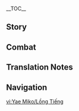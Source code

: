 {{CharacterTabs}}
{{LanguageTabs}}
{{Stub|1={{Meta/VO|tl=1|rm=1}}}}
__TOC__
==Story==
{{VO/Story
|character           = {{ROOTPAGENAME}}
|language            = zh
|language_s          = zh
|language_t          = zh-tw
|name_s              = 八重神子
|name_t              = 八重神子

|vo_01_01_title_s    = 初次见面…
|vo_01_01_title_t    = 初次見面…
|vo_01_01_subtitle   = Hello
|vo_01_01_file       = VO_{language}{character} Hello.ogg
|vo_01_01_tx_s       = 我是鸣神大社的宫司，此番造访，自是为了确认你的一举一动，此为大社诏令…呵，不用那么紧张，场面话罢了，这样才有正当理由休沐嘛。快，去做些有趣的事让我看看吧。
|vo_01_01_tx_t       = 我是鳴神大社的宮司，此番造訪，自是為了確認（你/妳）的一舉一動，此為大社詔令…呵，不用那麼緊張，場面話罷了，這樣才有正當理由休沐嘛。快，去做些有趣的事讓我看看吧。
|vo_01_01_rm         = 
|vo_01_01_tl         = 

|vo_02_01_title_s    = 闲聊・创作体裁
|vo_02_01_title_t    = 閒聊・創作體裁
|vo_02_01_subtitle   = Chat: Creative Writing
|vo_02_01_file       = VO_{language}{character} Chat - Creative Writing.ogg
|vo_02_01_tx_s       = 最近八重堂穿越异世的小说也太多了，哼，就对自己的世界如此不满吗。
|vo_02_01_tx_t       = 最近八重堂穿越異世的小說也太多了，哼，就對自己的世界如此不滿嗎。
|vo_02_01_rm         = 
|vo_02_01_tl         = 

|vo_02_02_title_s    = 闲聊・故事
|vo_02_02_title_t    = 閒聊・故事
|vo_02_02_subtitle   = Chat: Stories
|vo_02_02_file       = VO_{language}{character} Chat - Stories.ogg
|vo_02_02_tx_s       = 很多人的一生，写于纸上也不过几行，大多都是些无聊的故事啊。
|vo_02_02_tx_t       = 很多人的一生，寫於紙上也不過幾行，大多都是些無聊的故事啊。
|vo_02_02_rm         = 
|vo_02_02_tl         = 

|vo_02_03_title_s    = 闲聊・尘世
|vo_02_03_title_t    = 閒聊・塵世
|vo_02_03_subtitle   = Chat: Mortal World
|vo_02_03_file       = VO_{language}{character} Chat - Mortal World.ogg
|vo_02_03_tx_s       = 于我而言，不变也是一种美好，哎呀，可尘世哪是如此不变之物。
|vo_02_03_tx_t       = 於我而言，不變也是一種美好，哎呀，可塵世哪是如此不變之物。
|vo_02_03_rm         = 
|vo_02_03_tl         = 

|vo_03_01_title_s    = 下雨的时候…
|vo_03_01_title_t    = 下雨的時候…
|vo_03_01_subtitle   = When It Rains
|vo_03_01_file       = VO_{language}{character} When It Rains.ogg
|vo_03_01_tx_s       = 下起雨后，浑身的毛发都会变得湿漉漉的…
|vo_03_01_tx_t       = 下起雨後，渾身的毛髮都會變得濕漉漉的…
|vo_03_01_rm         = 
|vo_03_01_tl         = 

|vo_03_02_title_s    = 打雷的时候…
|vo_03_02_title_t    = 打雷的時候…
|vo_03_02_subtitle   = When Thunder Strikes
|vo_03_02_file       = VO_{language}{character} When Thunder Strikes.ogg
|vo_03_02_tx_s       = 很多人会害怕打雷，不过我听到雷声只会觉得亲近。
|vo_03_02_tx_t       = 很多人會害怕打雷，不過我聽到雷聲只會覺得親近。
|vo_03_02_rm         = 
|vo_03_02_tl         = 

|vo_03_03_title_s    = 下雪的时候…
|vo_03_03_title_t    = 下雪的時候…
|vo_03_03_subtitle   = When It Snows
|vo_03_03_file       = VO_{language}{character} When It Snows.ogg
|vo_03_03_tx_s       = 未生灵智的小狐狸，往往会一头栽入雪地来觅食…想看我那样做？哼。
|vo_03_03_tx_t       = 未生靈智的小狐狸，往往會一頭栽入雪地來覓食…想看我那樣做？哼。
|vo_03_03_rm         = 
|vo_03_03_tl         = 

|vo_04_01_title_s    = 早上好…
|vo_04_01_title_t    = 早安…
|vo_04_01_subtitle   = Good Morning
|vo_04_01_file       = VO_{language}{character} Good Morning.ogg
|vo_04_01_tx_s       = 早，嗯？怎么一副无精打采的样子，没有睡好吗？哎呀，昨晚是去做什么坏事了么？
|vo_04_01_tx_t       = 早，嗯？怎麼一副無精打采的樣子，沒有睡好嗎？哎呀，昨晚是去做什麼壞事了嗎？
|vo_04_01_rm         = 
|vo_04_01_tl         = 

|vo_04_02_title_s    = 中午好…
|vo_04_02_title_t    = 午安…
|vo_04_02_subtitle   = Good Afternoon
|vo_04_02_file       = VO_{language}{character} Good Afternoon.ogg
|vo_04_02_tx_s       = 嗯~伤脑筋，中午吃些什么呢？油豆腐吃腻了，想吃点清淡的。话说好久没见到社奉行家的小姑娘了，我们不如就去吃她做的点心吧。
|vo_04_02_tx_t       = 嗯~傷腦筋，中午吃些什麼呢？油豆腐吃膩了，想吃點清淡的。話說好久沒見到社奉行家的小姑娘了，我們不如就去吃她做的點心吧。
|vo_04_02_rm         = 
|vo_04_02_tl         = 

|vo_04_03_title_s    = 晚上好…
|vo_04_03_title_t    = 晚上好…
|vo_04_03_subtitle   = Good Evening
|vo_04_03_file       = VO_{language}{character} Good Evening.ogg
|vo_04_03_tx_s       = 今夜的月光如此清亮，不做些什么真是浪费。随我一同去月下漫步吧，不许拒绝。
|vo_04_03_tx_t       = 今夜的月光如此清亮，不做些什麼真是浪費。隨我一同去月下漫步吧，不許拒絕。
|vo_04_03_rm         = 
|vo_04_03_tl         = 

|vo_04_04_title_s    = 晚安…
|vo_04_04_title_t    = 晚安…
|vo_04_04_subtitle   = Good Night
|vo_04_04_file       = VO_{language}{character} Good Night.ogg
|vo_04_04_tx_s       = 该入眠了，呵，在夜里不听到连绵的雷声，甚至都会睡不安稳呢。
|vo_04_04_tx_t       = 該入眠了，呵，在夜裡不聽到連綿的雷聲，甚至都會睡不安穩呢。
|vo_04_04_rm         = 
|vo_04_04_tl         = 

|vo_05_01_title_s    = 关于八重神子自己・永恒
|vo_05_01_title_t    = 關於八重神子自己・永恆
|vo_05_01_subtitle   = About {character}: Eternity
|vo_05_01_file       = VO_{language}{character} About {character} - Eternity.ogg
|vo_05_01_tx_s       = 所谓的永恒，就是不再失去已拥有之物，但从别的角度说，也放弃了得到更多的可能，不过世事总是如此，没人能够得到全部。
|vo_05_01_tx_t       = 所謂的永恆，就是不再失去已擁有之物，但從別的角度說，也放棄了得到更多的可能，不過世事總是如此，沒人能夠得到全部。
|vo_05_01_rm         = 
|vo_05_01_tl         = 

|vo_05_02_title_s    = 关于八重神子自己・趣味
|vo_05_02_title_t    = 關於八重神子自己・趣味
|vo_05_02_subtitle   = About {character}: Interests
|vo_05_02_file       = VO_{language}{character} About {character} - Interests.ogg
|vo_05_02_tx_s       = 人类很有趣，所以我才如此喜欢人类。明明生命短暂，却能散发映昼光辉。他们之中，有些人的光芒，即使隔开久远时间长河都不曾黯淡。阅读这样的人生，是一大乐事啊。
|vo_05_02_tx_t       = 人類很有趣，所以我才如此喜歡人類。明明生命短暫，卻能散發映晝光輝。他們之中，有些人的光芒，即使隔開久遠時間長河都不曾黯淡。閱讀這樣的人生，是一大樂事啊。
|vo_05_02_rm         = 
|vo_05_02_tl         = 

|vo_06_01_title_s    = 关于我们・作家
|vo_06_01_title_t    = 關於我們・作家
|vo_06_01_subtitle   = About Us: Authorship
|vo_06_01_file       = VO_{language}{character} About Us - Authorship.ogg
|vo_06_01_tx_s       = 无聊，这本也无聊透顶…啊呀，这些人都是为了什么才成为作家的。欸，对了，不如你把自己的经历写下来投给八重堂吧，感觉一定能给我一点乐…一定能大受欢迎吧。
|vo_06_01_tx_t       = 無聊，這本也無聊透頂…啊呀，這些人都是為了什麼才成為作家的。欸，對了，不如（你/妳）把自己的經歷寫下來投給八重堂吧，感覺一定能給我一點樂…一定能大受歡迎吧。
|vo_06_01_rm         = 
|vo_06_01_tl         = 

|vo_06_02_title_s    = 关于我们・磨损
|vo_06_02_title_t    = 關於我們・磨損
|vo_06_02_friendship = 6
|vo_06_02_quest      = Omnipresence Over Mortals
|vo_06_02_subtitle   = About Us: Erosion
|vo_06_02_file       = VO_{language}{character} About Us - Erosion.ogg
|vo_06_02_tx_s       = 将自己封闭起来，或许会更快地遭受「磨损」。只有自己的世界，无他人作镜以对映，可是很可怕的事…你我共处之时，重要的就是互相观照哦。
|vo_06_02_tx_t       = 將自己封閉起來，或許會更快地遭受「磨損」。只有自己的世界，無他人作鏡以對映，可是很可怕的事…（你/妳）我共處之時，重要的就是互相觀照哦。
|vo_06_02_rm         = 
|vo_06_02_tl         = 

|vo_07_01_title_s    = 关于「神之眼」…
|vo_07_01_title_t    = 關於「神之眼」…
|vo_07_01_friendship = 4
|vo_07_01_subtitle   = About the [[Vision]]
|vo_07_01_file       = VO_{language}{character} About the Vision.ogg
|vo_07_01_tx_s       = 你说…你很喜欢我佩戴「神之眼」的方式？真有眼光。那么…要来摸摸看吗？
|vo_07_01_tx_t       = （你/妳）說…（你/妳）很喜歡我佩戴「神之眼」的方式？真有眼光。那麼…要來摸摸看嗎？
|vo_07_01_rm         = 
|vo_07_01_tl         = 

|vo_07_02_title_s    = 有什么想要分享…
|vo_07_02_title_t    = 有什麼想要分享…
|vo_07_02_friendship = 4
|vo_07_02_subtitle   = Something to Share
|vo_07_02_file       = VO_{language}{character} Something to Share.ogg
|vo_07_02_tx_s       = 在油温到八成热时，沿锅下豆腐，再开成小火，等到煎至金黄的时候再夹出来，热乎乎的，这世上没有比油豆腐更好吃的东西了。咦，做法都已经告诉你了，你怎么还愣在这里呢？
|vo_07_02_tx_t       = 在油溫到八成熱時，沿鍋下豆腐，再開成小火，等到煎至金黃的時候再夾出來，熱乎乎的，這世上沒有比油豆腐更好吃的東西了。咦，做法都已經告訴（你/妳）了，（你/妳）怎麼還愣在這裡呢？
|vo_07_02_rm         = 
|vo_07_02_tl         = 

|vo_07_03_title_s    = 感兴趣的见闻…
|vo_07_03_title_t    = 感興趣的見聞…
|vo_07_03_subtitle   = Interesting Things
|vo_07_03_file       = VO_{language}{character} Interesting Things.ogg
|vo_07_03_tx_s       = 虽然因为在鸣神大社，日日抬头都能得见，有时也会觉得厌烦。不过，那棵神樱毕竟已经是我命运所系之物了啊。
|vo_07_03_tx_t       = 雖然因為在鳴神大社，日日抬頭都能得見，有時也會覺得厭煩。不過，那棵神櫻畢竟已經是我命運所繫之物了啊。
|vo_07_03_rm         = 
|vo_07_03_tl         = 

|vo_08_01_title_s    = 关于雷电将军…
|vo_08_01_title_t    = 關於雷電將軍…
|vo_08_01_friendship = 4
|vo_08_01_quest      = Omnipresence Over Mortals
|vo_08_01_subtitle   = About the [[Raiden Shogun]]
|vo_08_01_file       = VO_{language}{character} About the Raiden Shogun.ogg
|vo_08_01_tx_s       = 明明想要出来，却一直把自己关在一心净土里，简直就是自我折磨嘛…从另一个角度来说，也挺可爱的不是吗。
|vo_08_01_tx_t       = 明明想要出來，卻一直把自己關在一心淨土裡，簡直就是自我折磨嘛…從另一個角度來說，也挺可愛的不是嗎。
|vo_08_01_rm         = 
|vo_08_01_tl         = 

|vo_08_02_title_s    = 关于神里绫人…
|vo_08_02_title_t    = 關於神里綾人…
|vo_08_02_friendship = 4
|vo_08_02_subtitle   = About [[Kamisato Ayato]]
|vo_08_02_file       = VO_{language}{character} About Kamisato Ayato.ogg
|vo_08_02_tx_s       = 社奉行家的那个小子啊，从小就不安分，别看他表面上笑得春风和煦，暗地里可不知道在盘算什么呢，令人讨厌…哼，我可跟他不是一类人，哪来同类相斥的说法。
|vo_08_02_tx_t       = 社奉行家的那個小子啊，從小就不安分，別看他表面上笑得春風和煦，暗地裡可不知道在盤算什麼呢，令人討厭…哼，我可跟他不是一類人，哪來同類相斥的說法。
|vo_08_02_rm         = 
|vo_08_02_tl         = 

|vo_08_03_title_s    = 关于神里绫华…
|vo_08_03_title_t    = 關於神里綾華…
|vo_08_03_friendship = 4
|vo_08_03_quest      = The Immovable God and the Eternal Euthymia
|vo_08_03_subtitle   = About [[Kamisato Ayaka]]
|vo_08_03_file       = VO_{language}{character} About Kamisato Ayaka.ogg
|vo_08_03_tx_s       = 我很喜欢社奉行家的小姑娘，任何事都安排得井井有条。不过社奉行一直都在做些吃力不讨好的活，可怜，如果她不是神里家的人，我早就把她挖到八重堂了。
|vo_08_03_tx_t       = 我很喜歡社奉行家的小姑娘，任何事都安排得井井有條。不過社奉行一直都在做些吃力不討好的活，可憐，如果她不是神里家的人，我早就把她挖到八重堂了。
|vo_08_03_rm         = 
|vo_08_03_tl         = 

|vo_08_04_title_s    = 关于九条裟罗…
|vo_08_04_title_t    = 關於九條裟羅…
|vo_08_04_friendship = 4
|vo_08_04_subtitle   = About [[Kujou Sara]]
|vo_08_04_file       = VO_{language}{character} About Kujou Sara.ogg
|vo_08_04_tx_s       = 这块愚笨的木头啊，远不如她那天狗爹爹心思活络…哎呀，怎么说呢，虽说木讷耿直也有木讷耿直的好处吧，不过还是希望下次不要在神社拦着我，一个劲追问影的事了。
|vo_08_04_tx_t       = 這塊愚笨的木頭啊，遠不如她那天狗爹爹心思活絡…哎呀，怎麼說呢，雖說木訥耿直也有木訥耿直的好處吧，不過還是希望下次不要在神社攔著我，一個勁追問影的事了。
|vo_08_04_rm         = 
|vo_08_04_tl         = 

|vo_08_05_title_s    = 关于宵宫…
|vo_08_05_title_t    = 關於宵宮…
|vo_08_05_friendship = 4
|vo_08_05_quest      = The Immovable God and the Eternal Euthymia
|vo_08_05_subtitle   = About [[Yoimiya]]
|vo_08_05_file       = VO_{language}{character} About Yoimiya.ogg
|vo_08_05_tx_s       = 长野原的烟花嘛，也是每年难得的值得期盼之物了。据说前些天她还大闹天领奉行，在敷地大放烟花。呵，九条家的人恐怕气得脸都变青了，真是可惜呀，没能亲眼看到那副场景。
|vo_08_05_tx_t       = 長野原的煙花嘛，也是每年難得的值得期盼之物了。據說前些天她還大鬧天領奉行，在敷地大放煙花。呵，九條家的人恐怕氣得臉都變青了，真是可惜呀，沒能親眼看到那副場景。
|vo_08_05_rm         = 
|vo_08_05_tl         = 

|vo_08_06_title_s    = 关于甘雨…
|vo_08_06_title_t    = 關於甘雨…
|vo_08_06_friendship = 4
|vo_08_06_subtitle   = About [[Ganyu]]
|vo_08_06_file       = VO_{language}{character} About Ganyu.ogg
|vo_08_06_tx_s       = 这么说来，很久没有见过甘雨姐姐了。稻妻尚未锁国时，璃月与稻妻往来事务都是我与她接洽，真是相当可靠，下次若有机会去璃月，再给她带些新鲜的海灵芝吧。
|vo_08_06_tx_t       = 這麼說來，很久沒有見過甘雨姐姐了。稻妻尚未鎖國時，璃月與稻妻往來事務都是我與她接洽，真是相當可靠，下次若有機會去璃月，再給她帶些新鮮的海靈芝吧。
|vo_08_06_rm         = 
|vo_08_06_tl         = 

|vo_08_07_title_s    = 关于珊瑚宫心海…
|vo_08_07_title_t    = 關於珊瑚宮心海…
|vo_08_07_friendship = 4
|vo_08_07_quest      = Omnipresence Over Mortals
|vo_08_07_subtitle   = About [[Sangonomiya Kokomi]]
|vo_08_07_file       = VO_{language}{character} About Sangonomiya Kokomi.ogg
|vo_08_07_tx_s       = 现在的巫女，一个比一个可爱。不知道这孩子跳起太平神乐之舞会是什么样子，说不好群鱼也会跟着旋转吧。只要她肯叫我一声神子姐姐，呵呵…我倒有些心得愿意分享。
|vo_08_07_tx_t       = 現在的巫女，一個比一個可愛。不知道這孩子跳起太平神樂之舞會是什麼樣子，說不好群魚也會跟著旋轉吧。只要她肯叫我一聲神子姐姐，呵呵…我倒有些心得願意分享。
|vo_08_07_rm         = 
|vo_08_07_tl         = 

|vo_08_08_title_s    = 关于国崩…
|vo_08_08_title_t    = 關於國崩…
|vo_08_08_friendship = 4
|vo_08_08_quest      = Omnipresence Over Mortals
|vo_08_08_subtitle   = About [[Scaramouche|Kunikuzushi]]
|vo_08_08_file       = VO_{language}{character} About Kunikuzushi.ogg
|vo_08_08_tx_s       = 我当时就觉得那是个麻烦，不过她却说毕竟是自己创造之物不愿出手。早知变成现在这样，还不如当初就瞒着她处理掉算了。现在？呵…现在，已经变麻烦啦。
|vo_08_08_tx_t       = 我當時就覺得那是個麻煩，不過她卻說畢竟是自己創造之物不願出手。早知變成現在這樣，還不如當初就瞞著她處理掉算了。現在？呵…現在，已經變麻煩啦。
|vo_08_08_rm         = 
|vo_08_08_tl         = 

|vo_08_09_title_s    = 关于荒泷一斗…
|vo_08_09_title_t    = 關於荒瀧一斗…
|vo_08_09_friendship = 4
|vo_08_09_subtitle   = About [[Arataki Itto]]
|vo_08_09_file       = VO_{language}{character} About Arataki Itto.ogg
|vo_08_09_tx_s       = 他呀，鬼族的奇怪小子，呵，听说他找了九条家不少的麻烦。天领奉行的人想要以有伤风化为由将他写于街上的留言擦掉，是我找人保留的，呵，这么有趣的小鬼，这些年可是难能一见了。
|vo_08_09_tx_t       = 他呀，鬼族的奇怪小子，呵，聽說他找了九條家不少的麻煩。天領奉行的人想要以有傷風化為由將他寫於街上的留言擦掉，是我找人保留的，呵，這麼有趣的小鬼，這些年可是難能一見了。
|vo_08_09_rm         = 
|vo_08_09_tl         = 

|vo_08_10_title_s    = 关于五郎…
|vo_08_10_title_t    = 關於五郎…
|vo_08_10_friendship = 4
|vo_08_10_subtitle   = About [[Gorou]]
|vo_08_10_file       = VO_{language}{character} About Gorou.ogg
|vo_08_10_tx_s       = 五郎尾巴的色泽很漂亮，不过…还是我的更柔软一些。呵…
|vo_08_10_tx_t       = 五郎尾巴的色澤很漂亮，不過…還是我的更柔軟一些。呵…
|vo_08_10_rm         = 
|vo_08_10_tl         = 

|vo_08_11_title_s    = 关于早柚…
|vo_08_11_title_t    = 關於早柚…
|vo_08_11_friendship = 4
|vo_08_11_subtitle   = About [[Sayu]]
|vo_08_11_file       = VO_{language}{character} About Sayu.ogg
|vo_08_11_tx_s       = 这个子小小的孩子，躲倒是挺会躲的，鹿野奈奈经常向我抱怨，得花很多时间找她，连看小说的时间都变少了。要我说啊，或许是有人在暗中帮助早柚呢？
|vo_08_11_tx_t       = 這個子小小的孩子，躲倒是挺會躲的，鹿野奈奈經常向我抱怨，得花很多時間找她，連看小說的時間都變少了。要我說啊，或許是有人在暗中幫助早柚呢？
|vo_08_11_rm         = 
|vo_08_11_tl         = 

|vo_08_12_title_s    = 关于久岐忍…
|vo_08_12_title_t    = 關於久岐忍…
|vo_08_12_friendship = 4
|vo_08_12_subtitle   = About [[Kuki Shinobu]]
|vo_08_12_file       = VO_{language}{character} About Kuki Shinobu.ogg
|vo_08_12_tx_s       = 听说阿幸的这位妹妹很有个性，虽说出自巫女世家，却远离神社，学了许多门手艺，甚至去过璃月留学，最后还加入了荒泷派…如此有趣的女孩子，应该让阿幸帮忙引荐一下，嗯，阿幸肯定不会拒绝我的。
|vo_08_12_tx_t       = 聽說阿幸的這位妹妹很有個性，雖說出自巫女世家，卻遠離神社，學了許多門手藝，甚至去過璃月留學，最後還加入了荒瀧派…如此有趣的女孩子，應該讓阿幸幫忙引薦一下，嗯，阿幸肯定不會拒絕我的。
|vo_08_12_rm         = 
|vo_08_12_tl         = 

|vo_09_01_title_s    = 想要了解八重神子・其一
|vo_09_01_title_t    = 想要瞭解八重神子・其一
|vo_09_01_subtitle   = More About {character}: I
|vo_09_01_file       = VO_{language}{character} More About {character} - 01.ogg
|vo_09_01_tx_s       = 想知道更多我的事？也不是不行，不过世事都讲究一个互惠互利，想了解我，就拿你自己的事来交换如何？
|vo_09_01_tx_t       = 想知道更多我的事？也不是不行，不過世事都講究一個互惠互利，想瞭解我，就拿（你/妳）自己的事來交換如何？
|vo_09_01_rm         = 
|vo_09_01_tl         = 

|vo_09_02_title_s    = 想要了解八重神子・其二
|vo_09_02_title_t    = 想要瞭解八重神子・其二
|vo_09_02_friendship = 3
|vo_09_02_subtitle   = More About {character}: II
|vo_09_02_file       = VO_{language}{character} More About {character} - 02.ogg
|vo_09_02_tx_s       = 狐斋宫大人啊，说着出一趟远门，就再也没有回来。唉，我那时可一点都不想接手鸣神大社的麻烦事，她对我说，说我要是当了神社的宫司，就可以随心所欲地吃油豆腐了。什么糟糕的理由呀，吵吵闹闹的，令人头疼的女人…
|vo_09_02_tx_t       = 狐齋宮大人啊，說著出一趟遠門，就再也沒有回來。唉，我那時可一點都不想接手鳴神大社的麻煩事，她對我說，說我要是當了神社的宮司，就可以隨心所欲地吃油豆腐了。什麼糟糕的理由呀，吵吵鬧鬧的，令人頭疼的女人…
|vo_09_02_rm         = 
|vo_09_02_tl         = 

|vo_09_03_title_s    = 想要了解八重神子・其三
|vo_09_03_title_t    = 想要瞭解八重神子・其三
|vo_09_03_friendship = 4
|vo_09_03_quest      = Omnipresence Over Mortals
|vo_09_03_subtitle   = More About {character}: III
|vo_09_03_file       = VO_{language}{character} More About {character} - 03.ogg
|vo_09_03_tx_s       = 最开始建立八重堂的动机当然是为了看有趣的小说，不过到后来乐趣就变成看那些小说家殚精竭虑的样子了。呵，你永远想不出来那些人在拖稿的时候说出的理由，哎呀，比他们自己写的小说要有趣多了。
|vo_09_03_tx_t       = 最開始建立八重堂的動機當然是為了看有趣的小說，不過到後來樂趣就變成看那些小說家殫精竭慮的樣子了。呵，（你/妳）永遠想不出來那些人在拖稿的時候說出的理由，哎呀，比他們自己寫的小說要有趣多了。
|vo_09_03_rm         = 
|vo_09_03_tl         = 

|vo_09_04_title_s    = 想要了解八重神子・其四
|vo_09_04_title_t    = 想要瞭解八重神子・其四
|vo_09_04_friendship = 5
|vo_09_04_quest      = Omnipresence Over Mortals
|vo_09_04_subtitle   = More About {character}: IV
|vo_09_04_file       = VO_{language}{character} More About {character} - 04.ogg
|vo_09_04_tx_s       = 无论如何，魔神皆有消亡之时，若是他们的那些故事随时间一起散佚于天地，再无人忆起，那就太可惜了。以及，有资格写他们故事的人，必须得有上乘的文思与笔法…如果世上没有这样的人，那就培养出…培养出足以书写那些故事的作家吧。
|vo_09_04_tx_t       = 無論如何，魔神皆有消亡之時。若是他們的那些故事隨時間一起散佚於天地，再無人憶起，那就太可惜了。然而，有資格寫他們故事的人，必須得有上乘的文思與筆法…如果世上沒有這樣的人，那就培養出…培養出足以書寫那些故事的作家吧。
|vo_09_04_rm         = 
|vo_09_04_tl         = 

|vo_09_05_title_s    = 想要了解八重神子・其五
|vo_09_05_title_t    = 想要瞭解八重神子・其五
|vo_09_05_friendship = 6
|vo_09_05_quest      = Omnipresence Over Mortals
|vo_09_05_subtitle   = More About {character}: V
|vo_09_05_file       = VO_{language}{character} More About {character} - 05.ogg
|vo_09_05_tx_s       = 说来，虽然看过许多人写的小说，我自己倒是从未动笔过，写小说毕竟还是很麻烦的事嘛。不过，如果你的冒险结束了，想要有人记录你的故事，而我那时正好有空的话…
|vo_09_05_tx_t       = 說來，雖然看過許多人寫的小說，我自己倒是從未動筆過，寫小說畢竟還是很麻煩的事嘛。不過，如果（你/妳）的冒險結束了，想要有人記錄（你/妳）的故事，而我那時正好有空的話…
|vo_09_05_rm         = 
|vo_09_05_tl         = 

|vo_10_01_title_s    = 八重神子的爱好…
|vo_10_01_title_t    = 八重神子的愛好…
|vo_10_01_subtitle   = {character}'s Hobbies
|vo_10_01_file       = VO_{language}{character} Hobbies.ogg
|vo_10_01_tx_s       = 我第一喜欢的是他人的故事，第二喜欢的就是看他人烦恼的神色，两者若是在一起，哈，那可是相得益彰的有趣啊。
|vo_10_01_tx_t       = 我第一喜歡的是他人的故事，第二喜歡的就是看他人煩惱的神色，兩者若是在一起，哈，那可是相得益彰的有趣啊。
|vo_10_01_rm         = 
|vo_10_01_tl         = 

|vo_10_02_title_s    = 八重神子的烦恼…
|vo_10_02_title_t    = 八重神子的煩惱…
|vo_10_02_quest      = Omnipresence Over Mortals
|vo_10_02_subtitle   = {character}'s Troubles
|vo_10_02_file       = VO_{language}{character} Troubles.ogg
|vo_10_02_tx_s       = 过度安稳的日子实在是太过无聊了啊…
|vo_10_02_tx_t       = 過度安穩的日子實在是太過無聊了啊…
|vo_10_02_rm         = 
|vo_10_02_tl         = 

|vo_10_03_title_s    = 喜欢的食物…
|vo_10_03_title_t    = 喜歡的食物…
|vo_10_03_quest      = Omnipresence Over Mortals
|vo_10_03_subtitle   = Favorite Food
|vo_10_03_file       = VO_{language}{character} Favorite Food.ogg
|vo_10_03_tx_s       = 你有听说过一物，其名为「狐狸乌冬」吗，其实也就是加了油豆腐的乌冬啦。怎么样，油豆腐加乌冬，听上去就很好吃吧。
|vo_10_03_tx_t       = （你/妳）有聽說過一物，其名為「狐狸烏龍」嗎，其實也就是加了油豆腐的烏龍麵啦。怎麼樣，油豆腐加烏龍麵，聽上去就很好吃吧。
|vo_10_03_rm         = 
|vo_10_03_tl         = 

|vo_10_04_title_s    = 讨厌的食物…
|vo_10_04_title_t    = 討厭的食物…
|vo_10_04_subtitle   = Least Favorite Food
|vo_10_04_file       = VO_{language}{character} Least Favorite Food.ogg
|vo_10_04_tx_s       = 不行，腌制过的东西不行，不管是花鳉还是腌海雀，不觉得都有一股不能让人接受的臭味吗？本宫身为鸣神大社的宫司，怎么能咽下如此不洁不净之物。
|vo_10_04_tx_t       = 不行，醃製過的東西不行，不管是花鱂還是醃海雀，不覺得都有一股不能讓人接受的臭味嗎？本宮身為鳴神大社的宮司，怎麼能嚥下如此不潔不淨之物。
|vo_10_04_rm         = 
|vo_10_04_tl         = 

<!-- Receiving a Gift -->
|vo_11_01_title_s    = 收到赠礼・其一
|vo_11_01_title_t    = 收到贈禮・其一
|vo_11_01_subtitle   = Receiving a Gift: I
|vo_11_01_file       = VO_{language}{character} Receiving a Gift - 01.ogg
|vo_11_01_tx_s       = 哎呀，小家伙，你对我的口味了解得很清楚嘛。
|vo_11_01_tx_t       = 哎呀，小傢伙，（你/妳）對我的口味瞭解得很清楚嘛。
|vo_11_01_rm         = 
|vo_11_01_tl         =  

|vo_11_02_title_s    = 收到赠礼・其二
|vo_11_02_title_t    = 收到贈禮・其二
|vo_11_02_subtitle   = Receiving a Gift: II
|vo_11_02_file       = VO_{language}{character} Receiving a Gift - 02.ogg
|vo_11_02_tx_s       = 既然是你亲手做的，我就尝尝看吧，呵呵…
|vo_11_02_tx_t       = 既然是（你/妳）親手做的，我就嚐嚐看吧，呵呵…
|vo_11_02_rm         = 
|vo_11_02_tl         = 

|vo_11_03_title_s    = 收到赠礼・其三
|vo_11_03_title_t    = 收到贈禮・其三
|vo_11_03_subtitle   = Receiving a Gift: III
|vo_11_03_file       = VO_{language}{character} Receiving a Gift - 03.ogg
|vo_11_03_tx_s       = 怎么说呢…小家伙，需要努力的地方还有不少哦？
|vo_11_03_tx_t       = 怎麼說呢…小傢伙，需要努力的地方還有不少喔？
|vo_11_03_rm         = 
|vo_11_03_tl         = 

|vo_12_01_title_s    = 生辰…
|vo_12_01_title_t    = 生辰…
|vo_12_01_subtitle   = Birth Date
|vo_12_01_file       = VO_{language}{character} Birth Date.ogg
|vo_12_01_tx_s       = 今日是你的生辰啊…<br />「凡御岁之祝礼，以徒名之令，遇其其之所求，遂其其之所愿，正心明神，以受萌荫庇佑。」好了，就这样。祝你这一年能够诸事顺遂，得偿所愿吧。
|vo_12_01_tx_t       = 今日是（你/妳）的生辰啊…<br />「凡御歲之祝禮，以徒名之令，遇其其之所求，遂其其之所願，正心明神，以受萌蔭庇佑。」好了，就這樣。祝（你/妳）這一年能夠諸事順遂，得償所願吧。
|vo_12_01_rm         = 
|vo_12_01_tl         = 

|vo_13_01_title_s    = 突破的感受・起
|vo_13_01_title_t    = 突破的感受・起
|vo_13_01_ascension  = 1
|vo_13_01_subtitle   = Feelings About Ascension: Intro
|vo_13_01_file       = VO_{language}{character} Feelings About Ascension -  01.ogg
|vo_13_01_tx_s       = 所谓巫女修行阶位，在修习毕业之后，能准确开口念诵祭言即可称为「直阶」。对于人类来说很方便，不过对狐族来说倒是最困难的一步…毕竟是狐狸嘛。
|vo_13_01_tx_t       = 所謂巫女修行階位，在修習畢業之後，能準確開口唸誦祭言即可稱為「直階」。對於人類來說很方便，不過對狐族來說倒是最困難的一步…畢竟是狐狸嘛。
|vo_13_01_rm         = 
|vo_13_01_tl         = 

|vo_13_02_title_s    = 突破的感受・承
|vo_13_02_title_t    = 突破的感受・承
|vo_13_02_ascension  = 2
|vo_13_02_subtitle   = Feelings About Ascension: Building Up
|vo_13_02_file       = VO_{language}{character} Feelings About Ascension -  02.ogg
|vo_13_02_tx_s       = 成为宫司代理，也就是「正阶」的修行可是很辛苦的，要受诸多清修戒律，修行的秘诀唯有一条，就是晚上偷偷进食时，不要被人发现。
|vo_13_02_tx_t       = 成為宮司代理，也就是「正階」的修行可是很辛苦的，要受諸多清修戒律，修行的秘訣唯有一條，就是晚上偷偷進食時，不要被人發現。
|vo_13_02_rm         = 
|vo_13_02_tl         = 

|vo_13_03_title_s    = 突破的感受・转
|vo_13_03_title_t    = 突破的感受・轉
|vo_13_03_ascension  = 4
|vo_13_03_subtitle   = Feelings About Ascension: Climax
|vo_13_03_file       = VO_{language}{character} Feelings About Ascension -  03.ogg
|vo_13_03_tx_s       = 升为「明阶」，即要求进入天地明察的境界，神通宇内，世事洞明。只要进入了这个境界，一般都会受获神之眼，拥有远超一般狐族的悠长寿命了哦。
|vo_13_03_tx_t       = 升為「明階」，即要求進入天地明察的境界，神通宇內，世事洞明。只要進入了這個境界，一般都會受獲神之眼，擁有遠超一般狐族的悠長壽命了哦。
|vo_13_03_rm         = 
|vo_13_03_tl         = 

|vo_13_04_title_s    = 突破的感受・合
|vo_13_04_title_t    = 突破的感受・合
|vo_13_04_ascension  = 6
|vo_13_04_quest      = Omnipresence Over Mortals
|vo_13_04_subtitle   = Feelings About Ascension: Conclusion
|vo_13_04_file       = VO_{language}{character} Feelings About Ascension -  04.ogg
|vo_13_04_tx_s       = 鸣神大社的「净阶」，历来只有鸣神大社的宫司具有，仅此一位。「净阶」只是类似荣誉职位的东西，跟实力倒没什么关系，不过我若是自称实力最强的「净阶」，倒也无何不可。
|vo_13_04_tx_t       = 鳴神大社的「淨階」，歷來只有鳴神大社的宮司具有，僅此一位。「淨階」只是類似榮譽職位的東西，跟實力倒沒什麼關係，不過我若是自稱實力最強的「淨階」，倒也無何不可。
|vo_13_04_rm         = 
|vo_13_04_tl         = 
}}

==Combat==
{{Combat VO
|character           = {{ROOTPAGENAME}}
|language            = zh

<!-- Elemental Skill -->
|skill_1_tx_s        = 律令。
|skill_1_tx_t        = 律令。
|skill_1_rm          = Lǜlìng.
|skill_1_tl          = Punishment and mandate.<ref group="TN •">A shortened form of "急急如律令," a common spell used in a variety of East Asian mystic traditions, including Onmyoudou in Japan.</ref>
|skill_2_tx_s        = 咒禁。
|skill_2_tx_t        = 咒禁。
|skill_2_rm          = Zhòujìn.
|skill_2_tl          = Jugon.<ref group="TN •">{{lang|Jugon|ja=呪禁|ja_lit=Spell and Sorcery|zh=咒禁|sort=ja,zh}} was an ancient Taoist-inspired magic in Japan. [[Forbidden Art: Daisesshou]] also uses this term.</ref>
|skill_3_tx_s        = 敕！
|skill_3_tx_t        = 敕！
|skill_3_rm          = Chì!
|skill_3_tl          = Edict!
|skill_4_tx_s        = 显化。
|skill_4_tx_t        = 顯化。
|skill_4_rm          = Xiǎnhuà.
|skill_4_tl          = Manifest.
|skill_5_tx_s        = 留形。
|skill_5_tx_t        = 留形。
|skill_5_rm          = Liú xíng.
|skill_5_tl          = I shall leave a figure behind.

<!-- Elemental Burst -->
|burst_1_tx_s        = 真瞳显现！
|burst_1_tx_t        = 真瞳顯現！
|burst_1_rm          = Zhēntóng xiǎnxiàn!
|burst_1_tl          = The true eyes manifested!<ref group="TN •">Literally, "the true pupils manifested!."</ref>
|burst_2_tx_s        = 雷霆侘寂！
|burst_2_tx_t        = 雷霆侘寂！
|burst_2_rm          = Léitíng chàjì!
|burst_2_tl          = Thunder, the beauty of transience!<ref group="TN •">{{lang|''Chàjì''|zh=侘寂}} is the Mandarin reading of the Japanese word {{lang|''{{w|wabi-sabi}}''|ja=侘び寂び|ja_lit=forlorn and withered}}, an aesthetics that embraces transience and imperfection.</ref>
|burst_3_tx_s        = 雷光凄美啊。
|burst_3_tx_t        = 雷光淒美啊。
|burst_3_rm          = Léiguāng qīměi ā.
|burst_3_tl          = Lightning, how sad but beautiful.

<!-- Sprint Start -->
|sprint-s_1_file     = Sprint Start 01,Sprint Start 02,Sprint Start 03

<!-- Sprint End -->

<!-- Deploying Wind Glider -->
|glider_1_file       = Deploying Wind Glider 01,Deploying Wind Glider 02,Deploying Wind Glider 03

<!-- Disengaging Wind Glider -->

<!-- Opening Treasure Chest -->
|chest_1_tx_s        = 有什么有趣的东西吗？
|chest_1_tx_t        = 有什麼有趣的東西嗎？
|chest_1_rm          = Yǒu shénme yǒuqù de dōngxi ma?
|chest_1_tl          = Is there anything interesting?
|chest_2_tx_s        = 就只有这些么…
|chest_2_tx_t        = 就只有這些嗎…
|chest_2_rm          = Jiù zhǐ yǒu zhèxiē ma...
|chest_2_tl          = Only these...?
|chest_3_tx_s        = 快，打开来给我看看。
|chest_3_tx_t        = 快，打開來給我看看。
|chest_3_rm          = Kuài, dǎkāi lái gěi wǒ kànkàn.
|chest_3_tl          = Quick, open it and let me see.

<!-- Low HP -->
|low-hp_1_tx_s       = 这样下去可不行啊。
|low-hp_1_tx_t       = 這樣下去可不行啊。
|low-hp_1_rm         = Zhèyàng xiàqù kě bùxíng.
|low-hp_1_tl         = Going on like this won't do.
|low-hp_2_tx_s       = 可不能再玩下去了。
|low-hp_2_tx_t       = 可不能再玩下去了。
|low-hp_2_rm         = Kě bùnéng zài wán xiàqù le.
|low-hp_2_tl         = I shouldn't keep playing.
|low-hp_3_tx_s       = 好了，要认真一些了哦。
|low-hp_3_tx_t       = 好了，要認真一些了哦。
|low-hp_3_rm         = Hǎo le, yào rènzhēn yìxiē le o.
|low-hp_3_tl         = Alright, going to focus now.



<!-- Fallen -->
|fallen_1_tx_s       = 哎呀，玩过头了…
|fallen_1_tx_t       = 哎呀，玩過頭了…
|fallen_1_rm         = Aiyā, wán guòtóu le...
|fallen_1_tl         = Ugh, I played around too much...
|fallen_2_tx_s       = 结局真是糟糕啊…
|fallen_2_tx_t       = 結局真是糟糕啊…
|fallen_2_rm         = Jiéjú zhēnshi zāogāo a...
|fallen_2_tl         = What an awful ending...
|fallen_3_tx_s       = 止步于此，何谈永恒…
|fallen_3_tx_t       = 止步於此，何談永恆…
|fallen_3_rm         = Zhǐbù yú cǐ, hé tán yǒnghéng...
|fallen_3_tl         = If I stop here, how can I discuss eternity...

<!-- Light Hit Taken -->
|hit-l_1_file        = Light Hit Taken 02
|hit-l_1_tx_s        = 就这样？
|hit-l_1_tx_t        = 就這樣？
|hit-l_1_rm          = Jiù zhèyàng?
|hit-l_1_tl          = Like this?
|hit-l_2_file        = Light Hit Taken 01,Light Hit Taken 03,Light Hit Taken 04,Light Hit Taken 05,Light Hit Taken 06

<!-- Heavy Hit Taken -->
|hit-h_1_file        = Heavy Hit Taken 02
|hit-h_1_tx_s        = 真是麻烦。
|hit-h_1_tx_t        = 真是麻煩。
|hit-h_1_rm          = Zhēnshi máfan.
|hit-h_1_tl          = What a hassle.
|hit-h_2_file        = Heavy Hit Taken 01,Heavy Hit Taken 03,Heavy Hit Taken 04,Heavy Hit Taken 05,Heavy Hit Taken 06

<!-- Joining Party -->
|join_1_tx_s         = 这时候想起我了？
|join_1_tx_t         = 這時候想起我了？
|join_1_rm           = Zhè shíhou xiǎngqǐ wǒ le?
|join_1_tl           = You've thought of me now?
|join_2_tx_s         = 去做点有意思的事吧。
|join_2_tx_t         = 去做點有意思的事吧。
|join_2_rm           = Qù zuò diǎn yǒuyìsi de shì ba.
|join_2_tl           = Well, let's go do something interesting.
|join_3_tx_s         = 好吧，既然你都来邀请我了…
|join_3_tx_t         = 好吧，既然（你/妳）都來邀請我了…
|join_3_rm           = Hǎo ba, jìrán nǐ dōu lái yāoqǐng wǒ le...
|join_3_tl           = Fine, since you even invited me...

<!-- Character Idles -->

<!-- Light Attack -->
|atk-l_1_file        = Light Attack 01,Light Attack 02,Light Attack 03,Light Attack 04,Light Attack 05,Light Attack 06,Light Attack 07

<!-- Mid Attack -->
|atk-m_1_file        = Mid Attack 01,Mid Attack 02,Mid Attack 03

<!-- Heavy Attack -->
|atk-h_1_file        = Heavy Attack 01,Heavy Attack 02,Heavy Attack 03

<!-- Climbing -->
|climb_1_file        = Climbing 01,Climbing 02,Climbing 03,Climbing 04,Climbing 05

<!-- Climbing Breath -->
|climb-b_1_file      = Climbing Breath 01,Climbing Breath 02,Climbing Breath 03

<!-- Jumping -->
|jump_1_file         = Jumping 01,Jumping 02,Jumping 03,Jumping 04,Jumping 05
}}

==Translation Notes==
{{Reflist|group=TN •}}

==Navigation==
{{Character Navbox|link type=vo-zh}}
[[vi:Yae Miko/Lồng Tiếng]]